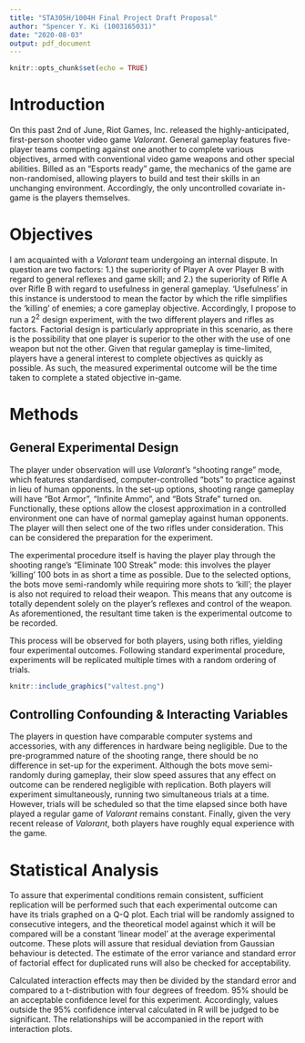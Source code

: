 ---
title: "STA305H/1004H Final Project Draft Proposal"
author: "Spencer Y. Ki (1003165031)"
date: "2020-08-03"
output: pdf_document
---

```{r setup, include=FALSE}
knitr::opts_chunk$set(echo = TRUE)
```

# Introduction

On this past 2nd of June, Riot Games, Inc. released the highly-anticipated, first-person shooter video game _Valorant_. General gameplay features five-player teams competing against one another to complete various objectives, armed with conventional video game weapons and other special abilities. Billed as an "Esports ready" game, the mechanics of the game are non-randomised, allowing players to build and test their skills in an unchanging environment. Accordingly, the only uncontrolled covariate in-game is the players themselves.

# Objectives

I am acquainted with a _Valorant_ team undergoing an internal dispute. In question are two factors: 1.) the superiority of Player A over Player B with regard to general reflexes and game skill; and 2.) the superiority of Rifle A over Rifle B with regard to usefulness in general gameplay. 'Usefulness' in this instance is understood to mean the factor by which the rifle simplifies the 'killing' of enemies; a core gameplay objective. Accordingly, I propose to run a $2^{2}$ design experiment, with the two different players and rifles as factors. Factorial design is particularly appropriate in this scenario, as there is the possibility that one player is superior to the other with the use of one weapon but not the other. Given that regular gameplay is time-limited, players have a general interest to complete objectives as quickly as possible. As such, the measured experimental outcome will be the time taken to complete a stated objective in-game.

# Methods

## General Experimental Design

The player under observation will use _Valorant_'s "shooting range" mode, which features standardised, computer-controlled "bots" to practice against in lieu of human opponents. In the set-up options, shooting range gameplay will have "Bot Armor", "Infinite Ammo", and "Bots Strafe" turned on. Functionally, these options allow the closest approximation in a controlled environment one can have of normal gameplay against human opponents. The player will then select one of the two rifles under consideration. This can be considered the preparation for the experiment.

The experimental procedure itself is having the player play through the shooting range's "Eliminate 100 Streak" mode: this involves the player 'killing' 100 bots in as short a time as possible. Due to the selected options, the bots move semi-randomly while requiring more shots to 'kill'; the player is also not required to reload their weapon. This means that any outcome is totally dependent solely on the player's reflexes and control of the weapon. As aforementioned, the resultant time taken is the experimental outcome to be recorded.

This process will be observed for both players, using both rifles, yielding four experimental outcomes. Following standard experimental procedure, experiments will be replicated multiple times with a random ordering of trials.

```{r figure, echo=FALSE, fig.align='center', fig.cap="The shooting range", out.width = '100%'}
knitr::include_graphics("valtest.png")
```

## Controlling Confounding & Interacting Variables

The players in question have comparable computer systems and accessories, with any differences in hardware being negligible. Due to the pre-programmed nature of the shooting range, there should be no difference in set-up for the experiment. Although the bots move semi-randomly during gameplay, their slow speed assures that any effect on outcome can be rendered negligible with replication. Both players will experiment simultaneously, running two simultaneous trials at a time. However, trials will be scheduled so that the time elapsed since both have played a regular game of _Valorant_ remains constant. Finally, given the very recent release of _Valorant_, both players have roughly equal experience with the game.

# Statistical Analysis

To assure that experimental conditions remain consistent, sufficient replication will be performed such that each experimental outcome can have its trials graphed on a Q-Q plot. Each trial will be randomly assigned to consecutive integers, and the theoretical model against which it will be compared will be a constant 'linear model' at the average experimental outcome. These plots will assure that residual deviation from Gaussian behaviour is detected. The estimate of the error variance and standard error of factorial effect for duplicated runs will also be checked for acceptability.

Calculated interaction effects may then be divided by the standard error and compared to a t-distribution with four degrees of freedom. 95% should be an acceptable confidence level for this experiment. Accordingly, values outside the 95% confidence interval calculated in R will be judged to be significant. The relationships will be accompanied in the report with interaction plots.
